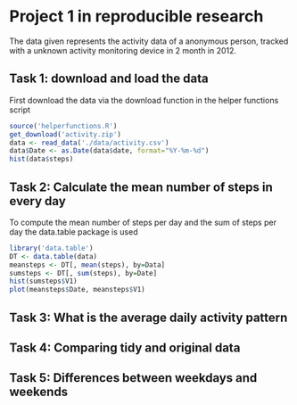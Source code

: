 Project 1 in reproducible research
==================================

The data given represents the activity data of a anonymous person, tracked with a unknown activity monitoring device in 2 month in 2012.

## Task 1: download and load the data

First download the data via the download function in the helper functions script
```r
source('helperfunctions.R')
get_download('activity.zip')
data <- read_data('./data/activity.csv')
data$Date <- as.Date(data$date, format="%Y-%m-%d")
hist(data$steps)
```

## Task 2: Calculate the mean number of steps in every day

To compute the mean number of steps per day and the sum of steps per day the data.table package is used

```r
library('data.table')
DT <- data.table(data)
meansteps <- DT[, mean(steps), by=Data]
sumsteps <- DT[, sum(steps), by=Date]
hist(sumsteps$V1)
plot(meansteps$Date, meansteps$V1)
```

## Task 3: What is the average daily activity pattern

## Task 4: Comparing tidy and original data

## Task 5: Differences between weekdays and weekends
